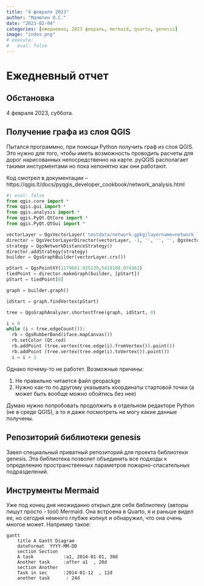 ```yaml
---
title: "4 февраля 2023"
author: "Малютин О.С."
date: "2023-02-04"
categories: [ежедневно, 2023 февраль, mermaid, quarto, genesis]
image: "index.png"
# execute:
#   eval: false
---
```


# Ежедневный отчет
## Обстановка
4 февраля 2023, суббота. 

## Получение графа из слоя QGIS
Пытался программно, при помощи Python получить граф из слоя QGIS. Это нужно для того, чтобы иметь возможность проводить расчеты для дорог нарисованных непосредственно на карте. pyQGIS располагает такими инстурментами но пока непонятно как они работают.

Код смотрел в документации -- https://qgis.lt/docs/pyqgis_developer_cookbook/network_analysis.html

```python
#| eval: false
from qgis.core import *
from qgis.gui import *
from qgis.analysis import *
from qgis.PyQt.QtCore import *
from qgis.PyQt.QtGui import *

vectorLayer = QgsVectorLayer('testdata/network.gpkg|layername=network_lines', 'lines')
director = QgsVectorLayerDirector(vectorLayer, -1, '', '', '', QgsVectorLayerDirector.DirectionBoth)
strategy = QgsNetworkDistanceStrategy()
director.addStrategy(strategy)
builder = QgsGraphBuilder(vectorLayer.crs())

pStart = QgsPointXY(1179661.925139,5419188.074362)
tiedPoint = director.makeGraph(builder, [pStart])
pStart = tiedPoint[0]

graph = builder.graph()

idStart = graph.findVertex(pStart)

tree = QgsGraphAnalyzer.shortestTree(graph, idStart, 0)

i = 0
while (i < tree.edgeCount()):
  rb = QgsRubberBand(iface.mapCanvas())
  rb.setColor (Qt.red)
  rb.addPoint (tree.vertex(tree.edge(i).fromVertex()).point())
  rb.addPoint (tree.vertex(tree.edge(i).toVertex()).point())
  i = i + 1
```

Однако почему-то не работет. Возможные причины:

1. Не правильно читается файл geopackge
2. Нужно как-то по другому указывать координаты стартовой точки (а может быть вообще можно обойтись без нее)

Думаю нужно попробовать продолжить в отдельном редакторе Python (не в среде QGIS), а то я даже посмотреть не могу какие данные получены.

## Репозиторий библиотеки genesis

Завел специальный приватный репозиторий для проекта библиотеки genesis. Эта библиотека позволит объединить все подходы к определению пространственных параметров пожарно-спасательных подразделений. 

## Инструменты Mermaid
Уже под конец дня неожиданно открыл для себя библиотеку (авторы пишут просто - tool) Mermaid. Она встроена в Quarto, я и раньше видел ее, но сегодня немного глубже копнул и обнаружил, что она очень многое может. Например такое:

```mermaid
gantt
    title A Gantt Diagram
    dateFormat  YYYY-MM-DD
    section Section
    A task           :a1, 2014-01-01, 30d
    Another task     :after a1  , 20d
    section Another
    Task in sec      :2014-01-12  , 12d
    another task      : 24d
```


